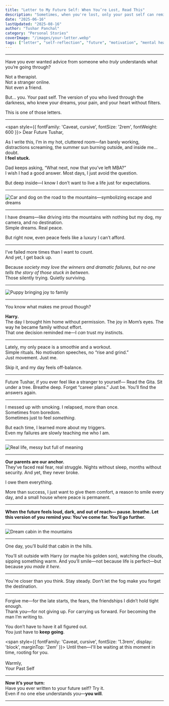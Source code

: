 ```yaml
---
title: "Letter to My Future Self: When You’re Lost, Read This"
description: "Sometimes, when you're lost, only your past self can remind you of who you really are. A raw letter filled with emotion, honesty, and hope."
date: "2025-06-16"
lastUpdated: "2025-08-16"
author: "Tushar Panchal"
category: "Personal Stories"
coverImage: "/images/your-letter.webp"
tags: ["letter", "self-reflection", "future", "motivation", "mental health", "growth"]
---
```



---


Have you ever wanted advice from someone who *truly* understands what you’re going through?

Not a therapist.  
Not a stranger online.  
Not even a friend.

But… you. Your past self. The version of you who lived through the darkness, who knew your dreams, your pain, and your heart without filters.

This is one of those letters.

---

<span style={{ fontFamily: 'Caveat, cursive', fontSize: '2rem', fontWeight: 600 }}>
Dear Future Tushar,
</span>

As I write this, I’m in my hot, cluttered room—fan barely working, distractions screaming, the summer sun burning outside, and inside me… doubt.  
**I feel stuck.**

Dad keeps asking, “What next, now that you’ve left MBA?”  
I wish I had a good answer. Most days, I just avoid the question.

But deep inside—I know I don’t want to live a life just for expectations.

---

<Image
  src="/images/mountain-car.webp"
  alt="Car and dog on the road to the mountains—symbolizing escape and dreams"
  width={900}
  height={400}
  className="rounded-xl my-8 mx-auto shadow-lg"
/>

---

I have dreams—like driving into the mountains with nothing but my dog, my camera, and no destination.  
Simple dreams. Real peace.

But right now, even peace feels like a luxury I can’t afford.

---

I’ve failed more times than I want to count.  
And yet, I get back up.

Because *society may love the winners and dramatic failures, but no one tells the story of those stuck in between*.  
Those silently trying. Quietly surviving.

---

<Image
  src="/images/puppy-joy.webp"
  alt="Puppy bringing joy to family"
  width={900}
  height={400}
  className="rounded-xl my-8 mx-auto shadow-lg"
/>

---

You know what makes me proud though?

**Harry.**  
The day I brought him home without permission. The joy in Mom’s eyes. The way he became family without effort.  
That one decision reminded me—I *can* trust my instincts.

---

Lately, my only peace is a smoothie and a workout.  
Simple rituals. No motivation speeches, no “rise and grind.”  
Just movement. Just me.  

Skip it, and my day feels off-balance.

---

<Quote>
Future Tushar, if you ever feel like a stranger to yourself—  
Read the Gita.  
Sit under a tree.  
Breathe deep.  
Forget “career plans.”  
Just be. You’ll find the answers again.
</Quote>

---

I messed up with smoking. I relapsed, more than once.  
Sometimes from boredom.  
Sometimes just to feel *something*.

But each time, I learned more about my triggers.  
Even my failures are slowly teaching me who I am.

---

<Image
  src="/images/real-life.webp"
  alt="Real life, messy but full of meaning"
  width={900}
  height={400}
  className="rounded-xl my-8 mx-auto shadow-lg"
/>

---

**Our parents are our anchor.**  
They’ve faced real fear, real struggle. Nights without sleep, months without security. And yet, they never broke.

I owe them everything.

More than success, I just want to give them comfort, a reason to smile every day, and a small house where peace is permanent.

---

<div className="bg-grey-50 border-l-4 border-grey-400 p-4 my-8 text-yellow-900 rounded-md shadow-sm">
<b>When the future feels loud, dark, and out of reach—  
pause.  
breathe.  
Let this version of you remind you:  
You’ve come far.  
You’ll go further.</b>
</div>

---

<Image
  src="/images/mountain-cabin.webp"
  alt="Dream cabin in the mountains"
  width={900}
  height={400}
  className="rounded-xl my-8 mx-auto shadow-lg"
/>

---

One day, you’ll build that cabin in the hills.

You’ll sit outside with Harry (or maybe his golden son), watching the clouds, sipping something warm. And you’ll smile—not because life is perfect—but because *you made it here*.

---

<Quote>
You're closer than you think.  
Stay steady.  
Don’t let the fog make you forget the destination.
</Quote>

---

Forgive me—for the late starts, the fears, the friendships I didn’t hold tight enough.  
Thank you—for not giving up. For carrying us forward. For becoming the man I’m writing to.

You don’t have to have it all figured out.  
You just have to **keep going**.

<span style={{ fontFamily: 'Caveat, cursive', fontSize: '1.3rem', display: 'block', marginTop: '2em' }}>
Until then—I'll be waiting at this moment in time, rooting for you.<br /><br />
Warmly,<br />
Your Past Self
</span>

---

**Now it’s your turn:**  
Have you ever written to your future self? Try it.  
Even if no one else understands you—**you will**.

---


